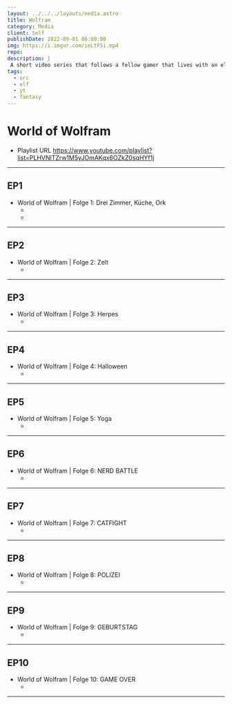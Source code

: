 ```yaml
---
layout: ../../../layouts/media.astro
title: Wolfram
category: Media
client: Self
publishDate: 2022-09-01 00:00:00
img: https://i.imgur.com/ieLtFSi.mp4
repo:
description: |
 A short video series that follows a fellow gamer that lives with an elf and an orc.
tags:
  - orc
  - elf
  - yt
  - fantasy
---
```


# World of Wolfram
- Playlist URL https://www.youtube.com/playlist?list=PLHVNlTZrw1M5yJOmAKqx6OZkZ0sqHYf1j

* * *

## EP1
- World of Wolfram | Folge 1: Drei Zimmer, Küche, Ork
    - <VideoComponent iframe src="yt" id="P3NMhYiZ8zA" description="World of Wolfram | Folge 1: Drei Zimmer, Küche, Ork" />
    - 
* * *

## EP2
- World of Wolfram | Folge 2: Zelt
    - <VideoComponent iframe src="yt" id="bKPjFC7O6-U" description="World of Wolfram | Folge 2: Zelt" />

* * *

## EP3
- World of Wolfram | Folge 3: Herpes
    - <VideoComponent iframe src="yt" id="j4zWW7xqi-M" description="World of Wolfram | Folge 3: Herpes" />

* * *

## EP4
- World of Wolfram | Folge 4: Halloween
    - <VideoComponent iframe src="yt" id="hMYdZuOwhP0" description="World of Wolfram | Folge 4: Halloween" />

* * *

## EP5
- World of Wolfram | Folge 5: Yoga
    - <VideoComponent iframe src="yt" id="01OKCbnm3W4" description="World of Wolfram | Folge 5: Yoga" />

* * *

## EP6
- World of Wolfram | Folge 6: NERD BATTLE
    - <VideoComponent iframe src="yt" id="CypqUC15zYY" description="World of Wolfram | Folge 6: NERD BATTLE" />

* * *

## EP7
- World of Wolfram | Folge 7: CATFIGHT
    - <VideoComponent iframe src="yt" id="MeEWGDVeYgk" description="World of Wolfram | Folge 7: CATFIGHT" />

* * *

## EP8
- World of Wolfram | Folge 8: POLIZEI
    - <VideoComponent iframe src="yt" id="OGDT11BS73o" description="World of Wolfram | Folge 8: POLIZEI" />

* * *

## EP9
- World of Wolfram | Folge 9: GEBURTSTAG
    - <VideoComponent iframe src="yt" id="8xne4jpF2C8" description="World of Wolfram | Folge 9: GEBURTSTAG" />

* * *

## EP10
- World of Wolfram | Folge 10: GAME OVER
    - <VideoComponent iframe src="yt" id="kAii7VpTyg8" description="World of Wolfram | Folge 10: GAME OVER" />

* * *